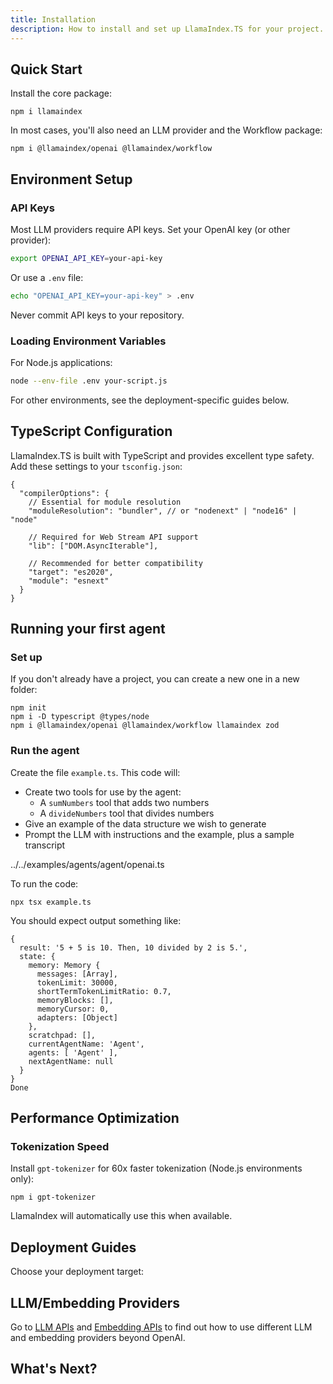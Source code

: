 ```yaml
---
title: Installation
description: How to install and set up LlamaIndex.TS for your project.
---
```


## Quick Start

Install the core package:

```package-install
npm i llamaindex
```

In most cases, you'll also need an LLM provider and the Workflow package:

```package-install
npm i @llamaindex/openai @llamaindex/workflow
```

## Environment Setup

### API Keys

Most LLM providers require API keys. Set your OpenAI key (or other provider):

```bash
export OPENAI_API_KEY=your-api-key
```

Or use a `.env` file:

```bash
echo "OPENAI_API_KEY=your-api-key" > .env
```

<Callout type="warn">Never commit API keys to your repository.</Callout>

### Loading Environment Variables

For Node.js applications:

```bash
node --env-file .env your-script.js
```

For other environments, see the deployment-specific guides below.

## TypeScript Configuration

LlamaIndex.TS is built with TypeScript and provides excellent type safety. Add these settings to your `tsconfig.json`:

```json5
{
  "compilerOptions": {
    // Essential for module resolution
    "moduleResolution": "bundler", // or "nodenext" | "node16" | "node"
    
    // Required for Web Stream API support
    "lib": ["DOM.AsyncIterable"],
    
    // Recommended for better compatibility
    "target": "es2020",
    "module": "esnext"
  }
}
```

## Running your first agent

### Set up

If you don't already have a project, you can create a new one in a new folder:

```package-install
npm init
npm i -D typescript @types/node
npm i @llamaindex/openai @llamaindex/workflow llamaindex zod
```

### Run the agent

Create the file `example.ts`. This code will:

- Create two tools for use by the agent:
  - A `sumNumbers` tool that adds two numbers
  - A `divideNumbers` tool that divides numbers
- Give an example of the data structure we wish to generate
- Prompt the LLM with instructions and the example, plus a sample transcript

<include cwd>../../examples/agents/agent/openai.ts</include>

To run the code:

```package-install
npx tsx example.ts
```

You should expect output something like:

```
{
  result: '5 + 5 is 10. Then, 10 divided by 2 is 5.',
  state: {
    memory: Memory {
      messages: [Array],
      tokenLimit: 30000,
      shortTermTokenLimitRatio: 0.7,
      memoryBlocks: [],
      memoryCursor: 0,
      adapters: [Object]
    },
    scratchpad: [],
    currentAgentName: 'Agent',
    agents: [ 'Agent' ],
    nextAgentName: null
  }
}
Done
```

## Performance Optimization

### Tokenization Speed

Install `gpt-tokenizer` for 60x faster tokenization (Node.js environments only):

```package-install
npm i gpt-tokenizer
```

LlamaIndex will automatically use this when available.

## Deployment Guides

Choose your deployment target:

<Cards>
  <Card 
    title="Server APIs & Backends" 
    description="Express, Fastify, Koa, standalone Node.js servers"
    href="/docs/llamaindex/getting_started/installation/server-apis" 
  />
  <Card 
    title="Serverless Functions" 
    description="Vercel, Netlify, AWS Lambda, Cloudflare Workers"
    href="/docs/llamaindex/getting_started/installation/serverless" 
  />
  <Card 
    title="Next.js Applications" 
    description="API routes, server components, edge runtime"
    href="/docs/llamaindex/getting_started/installation/nextjs" 
  />
  <Card 
    title="Troubleshooting" 
    description="Common issues, bundle optimization, compatibility"
    href="/docs/llamaindex/getting_started/installation/troubleshooting" 
  />
</Cards>

## LLM/Embedding Providers

Go to [LLM APIs](/docs/llamaindex/modules/models/llms) and [Embedding APIs](/docs/llamaindex/modules/models/embeddings) to find out how to use different LLM and embedding providers beyond OpenAI.

## What's Next?

<Cards>
  <Card
    title="Learn LlamaIndex.TS"
    description="Learn how to use LlamaIndex.TS by starting with one of our tutorials."
    href="/docs/llamaindex/tutorials/basic_agent"
  />
  <Card
    title="Show me code examples"
    description="Explore code examples using LlamaIndex.TS."
    href="/docs/llamaindex/getting_started/examples"
  />
</Cards>

